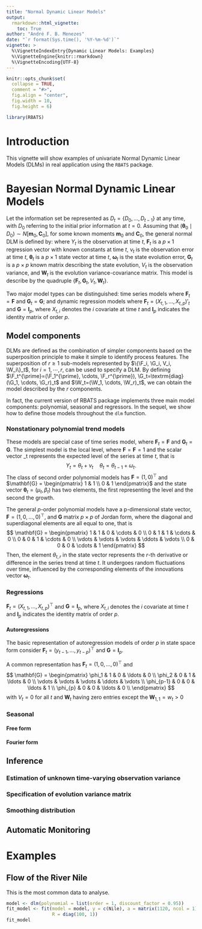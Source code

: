 ```yaml
---
title: "Normal Dynamic Linear Models"
output: 
  rmarkdown::html_vignette:
    toc: True
author: "André F. B. Menezes"
date: "`r format(Sys.time(), '%Y-%m-%d')`"
vignette: >
  %\VignetteIndexEntry{Dynamic Linear Models: Examples}
  %\VignetteEngine{knitr::rmarkdown}
  %\VignetteEncoding{UTF-8}
---
```


```r
knitr::opts_chunk$set(
  collapse = TRUE,
  comment = "#>",
  fig.align = "center",
  fig.width = 10,
  fig.height = 6)
```

```r
library(RBATS)
```


# Introduction

This vignette will show examples of univariate Normal Dynamic Linear Models
(DLMs) in real application using the `RBATS` package.


# Bayesian Normal Dynamic Linear Models

Let the information set be represented as $D_t = \{D_0, \ldots, D_{t-1}\}$ at
any time, with $D_0$ referring to the initial prior information at $t=0$.
Assuming that $(\boldsymbol{\theta}_0 \mid D_0) \sim N[\mathbf{m}_0, \mathbf{C}_0]$,
for some known moments $\mathbf{m}_0$ and $\mathbf{C}_0$, the general normal
DLM is defined by:
\begin{eqnarray}\label{eq:dlm_equations}
Y_t &=& \mathbf{F}^\top_t\,\boldsymbol{\theta}_t + \nu_t, \quad \quad \nu_t \sim N[0, V_t]  \\
\boldsymbol{\theta}_t &=& \mathbf{G}_t\,\boldsymbol{\theta}_{t-1} + \boldsymbol{\omega}_t, \quad \boldsymbol{\omega}_t \sim N[\mathbf{0}, \mathbf{W}_t]
\end{eqnarray}
where $Y_t$ is the observation at time $t$, $\mathbf{F}_t$ is a $p\times 1$ regression vector with known constants at time $t$, $\nu_t$ is the observation error at time $t$, $\boldsymbol{\theta}_t$ is a $p\times 1$ state vector at time $t$, $\boldsymbol{\omega}_t$ is the state evolution error, $\mathbf{G}_t$ is a $p\times p$ known matrix describing the state evolution, $V_t$ is the observation variance, and $\mathbf{W}_t$ is the evolution variance-covariance matrix. This model is describe by the quadruple $\{\mathbf{F}_t, \mathbf{G}_t, V_t, \mathbf{W}_t\}$.

Two major model types can be distinguished: time series models where $\mathbf{F}_t=\mathbf{F}$ and $\mathbf{G}_t=\mathbf{G}$; and dynamic regression models where $\mathbf{F}_t=(X_{t,1},\ldots,X_{t,p})'_t$ and $\mathbf{G}=\mathbf{I}_p$, where $X_{t,i}$ denotes the $i$ covariate at time $t$ and $\mathbf{I}_p$ indicates the identity matrix of order $p$.

## Model components

DLMs are defined as the combination of simpler components based on the superposition principle to make it simple to identify process features. The superposition of $r \ge 1$ sub-models represented by $\{\F_i, \G_i, V_i, \W_i\}_t$, for $i=1, \cdots, r$, can be used to specify a DLM. By defining $\F_t^{\prime}=(\F_1^{\prime}, \cdots, \F_r^{\prime}), \G_t=\textrm{diag}(\G_1, \cdots, \G_r)_t$ and $\W_t=(\W_1, \cdots, \W_r)_t$, we can obtain the model described by the $r$ components.

In fact, the current version of RBATS package implements three main model
components: polynomial, seasonal and regressors. In the sequel, we show how
to define those models throughout the `dlm` function.

### Nonstationary polynomial trend models

These models are special case of time series model, where
$\mathbf{F}_t=\mathbf{F}$ and $\mathbf{G}_t=\mathbf{G}$. The simplest model
is the local level, where $\mathbf{F} = \mathbf{F} = 1$ and the scalar 
vector \theta_t represents the expected level of the series at time $t$, that is
$$
Y_t = \theta_t + \nu_t \quad \theta_t = \theta_{t-1} + \omega_t.
$$
The class of second order polynomial models has $\mathbf{F} = (1, 0)^\top$ and
$\mathbf{G} = \begin{pmatrix} 1 & 1 \\ 0 & 1 \end{pmatrix}$ and the 
state vector $\boldsymbol{\theta}_t = (\mu_t, \beta_t)$ has two elements,
the first representing the level and the second the growth.

The general $p$-order polynomial models have a p-dimensional state vector,
$\mathbf{F} = (1, 0, \ldots, 0)^\top$, and $\mathbf{G}$ matrix $p\times p$
of Jordan form, where the diagonal and superdiagonal elements are all equal
to one, that is
$$
\mathbf{G} = \begin{pmatrix}
1 & 1 & 0 & \cdots & 0 \\
0 & 1 & 1 & \cdots & 0 \\
0 & 0 & 1 & \cdots & 0 \\
\vdots & \vdots & \vdots & \ddots & \vdots \\
0 & 0 & 0 & \cdots & 1
\end{pmatrix}
$$
Then, the element $\theta_{t,r}$ in the state vector represents the $r$-th
derivative or difference in the series trend at time $t$. It undergoes
random fluctuations over time, influenced by the corresponding elements
of the innovations vector $\boldsymbol{\omega}_t$.


### Regressions 

$\mathbf{F}_t=(X_{t,1},\ldots,X_{t,p})^\top$ and $\mathbf{G}=\mathbf{I}_p$, where $X_{t,i}$ denotes the $i$ covariate at time $t$ and $\mathbf{I}_p$ indicates the identity matrix of order $p$.

#### Autoregressions

The basic representation of autoregression models of order $p$ in state space
form consider $\mathbf{F}_t = (y_{t-1}, \ldots, y_{t-p})^\top$ and
$\mathbf{G}=\mathbf{I}_p$.

A common representation has $\mathbf{F}_t = (1, 0, \ldots, 0)^\top$ and
$$
\mathbf{G} = \begin{pmatrix}
\phi_1 & 1 & 0 & \ldots & 0 \\
\phi_2 & 0 & 1 & \ldots & 0 \\
\vdots & \vdots & \vdots & \ddots & \vdots \\
\phi_{p-1} & 0 & 0 & \ldots & 1 \\
\phi_{p} & 0 & 0 & \ldots & 0 \\
\end{pmatrix}
$$
with $V_t = 0$ for all $t$ and $\mathbf{W}_t$ having zero entries except the
$\mathbf{W}_{1,1} = w_t > 0$



### Seasonal

#### Free form

#### Fourier form


## Inference



### Estimation of unknown time-varying observation variance


### Specification of evolution variance matrix

### Smoothing distribution


## Automatic Monitoring



# Examples

## Flow of the River Nile

This is the most common data to analyse. 

```r
model <- dlm(polynomial = list(order = 1, discount_factor = 0.95))
fit_model <- fit(model = model, y = c(Nile), a = matrix(1120, ncol = 1),
                 R = diag(100, 1))
fit_model
```












